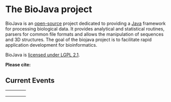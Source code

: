 = The BioJava project =

BioJava is an [[wp:Open source|open-source]] project dedicated to providing a [http://www.java.sun.com Java] framework for processing biological data. It provides analytical and statistical routines, parsers for common file formats and allows the manipulation of sequences and 3D structures. The goal of the biojava project is to facilitate rapid application development for bioinformatics.

BioJava is [[BioJava:License|licensed under LGPL 2.1]].

'''Please cite:'''

{{Reference2012}}

== Current Events ==

<table style="width:100%; vertical-align: top">
<tr style="vertical-align: top;">
<td style="width: 25%; vertical-align: top;">
{{Getting_Biojava}}
</td>
<td style="width: 50%; vertical-align: top;">
{{BioJava_Documentation}}
</td>
<td style="width: 25%; vertical-align: top;" rowspan="2">
{{CookBook}}
</td>
</tr>
<tr style="vertical-align: top;">
<td style="width: 25%; vertical-align: top;">
{{Community}}
<td style="width: 50%; vertical-align: top;">
{{Developers}}
</td>
</tr>

<tr>
<td style="width: 25%; vertical-align: top;">
{{Applications}}
</td>
<td style="width: 25%; vertical-align: top;" colspan="2">
{{Thanks}}
</td>

</tr>
</table>
